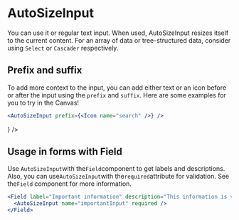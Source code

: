 
# AutoSizeInput

You can use it or regular text input. When used, AutoSizeInput resizes itself to the current content. For an array of data or tree-structured data, consider using `Select` or `Cascader` respectively.

## Prefix and suffix

To add more context to the input, you can add either text or an icon before or after the input using the `prefix` and `suffix`. Here are some examples for you to try in the Canvas!

```jsx
<AutoSizeInput prefix={<Icon name="search" />} />
```

<Canvas>
  <AutoSizeInput prefix={<Icon name="search" />} />
</Canvas>

## Usage in forms with Field

Use `AutoSizeInput`with the`Field`component to get labels and descriptions. Also, you can use`AutoSizeInput`with the`required`attribute for validation. See the`Field` component for more information.

```jsx
<Field label="Important information" description="This information is very important, so you really need to fill it in">
  <AutoSizeInput name="importantInput" required />
</Field>
```

<Canvas>
  <Field label="Important information!" description="Please enter the relevant information.">
    <AutoSizeInput name="importantInput" required />
  </Field>
</Canvas>
<ArgTypes of={AutoSizeInput} />
